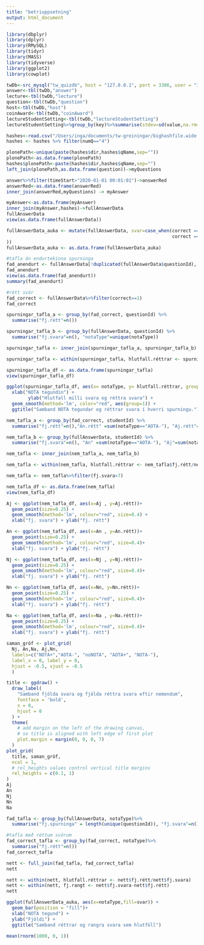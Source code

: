 ```yaml
---
title: "betriuppsetning"
output: html_document
---
```


```r
library(dbplyr)
library(dplyr)
library(RMySQL)
library(tidyr)
library(MASS)
library(tidyverse)
library(ggplot2)
library(cowplot)
```

```r
twDb<-src_mysql("tw_quizdb", host = "127.0.0.1", port = 3306, user = "iha6", password = "uOue2JeeVSMZE")
answer<-tbl(twDb,"answer")
lecture<-tbl(twDb,"lecture")
question<-tbl(twDb,"question")
host<-tbl(twDb,"host")
coinAward<-tbl(twDb,"coinAward")
lectureStudentSetting<-tbl(twDb,"lectureStudentSetting")
lectureStudentSetting%>%group_by(key)%>%summarise(stdev=sd(value,na.rm=T),stdevlog=sd(log2(value),na.rm=T))->stdevs

hashes<-read.csv("/Users/inga/documents/tw-greiningar/bighashfile.wide.txt",sep=" ",col.names = c("dir","qName","hash","hash2","hash3","numQ","notaType"),na.strings = ".")
hashes <- hashes %>% filter(numQ=="4")

plonePath<-unique(paste(hashes$dir,hashes$qName,sep=""))
plonePath<-as.data.frame(plonePath)
hashes$plonePath<-paste(hashes$dir,hashes$qName,sep="")
left_join(plonePath,as.data.frame(question))->myQuestions

answer%>%filter(timeStart>"2020-01-01 00:01:01")->answerRed
answerRed<-as.data.frame(answerRed)
inner_join(answerRed,myQuestions) -> myAnswer

myAnswer<-as.data.frame(myAnswer)
inner_join(myAnswer,hashes)->fullAnswerData
fullAnswerData
view(as.data.frame(fullAnswerData))
```

```r
fullAnswerData_auka <- mutate(fullAnswerData, svar=case_when(correct == 0 ~ "rangt",
                                                             correct == 1 ~ "rétt"
))
fullAnswerData_auka <- as.data.frame(fullAnswerData_auka)

```


```r
#tafla án endurtekinna spurninga
fad_anendurt <- fullAnswerData[!duplicated(fullAnswerData$questionId), ]
fad_anendurt
view(as.data.frame(fad_anendurt))
summary(fad_anendurt)
```

```r
#rétt svör
fad_correct <- fullAnswerData%>%filter(correct==1)
fad_correct
```
```r
spurningar_tafla_a <- group_by(fad_correct, questionId) %>%
  summarise("fj.rétt"=n())

spurningar_tafla_b <- group_by(fullAnswerData, questionId) %>%
  summarise("fj.svara"=n(), "notaType"=unique(notaType))

spurningar_tafla <- inner_join(spurningar_tafla_a, spurningar_tafla_b)

spurningar_tafla <- within(spurningar_tafla, hlutfall.réttrar <- spurningar_tafla$fj.rétt/spurningar_tafla$fj.svara)

spurningar_tafla_df <- as.data.frame(spurningar_tafla)
view(spurningar_tafla_df)
```

```r
ggplot(spurningar_tafla_df, aes(x= notaType, y= hlutfall.réttrar, group=notaType)) +   geom_boxplot() +
  xlab("NOTA tegundin") + 
        ylab("Hlutfall milli svara og réttra svara") +
  geom_smooth(method='lm', color="red", aes(group=1)) +
  ggtitle("Samband NOTA tegundar og réttrar svara í hverri spurningu.")
```

```r
nem_tafla_a <- group_by(fad_correct, studentId) %>%
  summarise("fj.rétt"=n(),"An.rétt" =sum(notaType=="AOTA-"), "Aj.rétt"=sum(notaType=="AOTA+"), "Nj.rétt"=sum(notaType=="NOTA+"), "Nn.rétt"=sum(notaType=="NOTA-"), "Na.rétt" =sum(notaType=="noNOTA"))

nem_tafla_b <- group_by(fullAnswerData, studentId) %>%
  summarise("fj.svara"=n(), "An" =sum(notaType=="AOTA-"), "Aj"=sum(notaType=="AOTA+"), "Nj"=sum(notaType=="NOTA+"), "Nn"=sum(notaType=="NOTA-"), "Na" =sum(notaType=="noNOTA"))

nem_tafla <- inner_join(nem_tafla_a, nem_tafla_b)

nem_tafla <- within(nem_tafla, hlutfall.réttrar <- nem_tafla$fj.rétt/nem_tafla$fj.svara)

nem_tafla <- nem_tafla%>%filter(fj.svara>7)

nem_tafla_df <- as.data.frame(nem_tafla)
view(nem_tafla_df)
```

```r
Aj <- ggplot(nem_tafla_df, aes(x=Aj , y=Aj.rétt))+
  geom_point(size=0.25) +
  geom_smooth(method='lm', colour="red", size=0.4) +
  xlab("fj. svara") + ylab("fj. rétt")

An <- ggplot(nem_tafla_df, aes(x=An , y=An.rétt))+
  geom_point(size=0.25) +
  geom_smooth(method='lm', colour="red", size=0.4)+
  xlab("fj. svara") + ylab("fj. rétt")

Nj <- ggplot(nem_tafla_df, aes(x=Nj , y=Nj.rétt))+
  geom_point(size=0.25) +
  geom_smooth(method='lm', colour="red", size=0.4)+
  xlab("fj. svara") + ylab("fj. rétt")

Nn <- ggplot(nem_tafla_df, aes(x=Nn, y=Nn.rétt))+
  geom_point(size=0.25) +
  geom_smooth(method='lm', colour="red", size=0.4)+
  xlab("fj. svara") + ylab("fj. rétt")

Na <- ggplot(nem_tafla_df, aes(x=Na , y=Na.rétt))+
  geom_point(size=0.25) +
  geom_smooth(method='lm', colour="red", size=0.4)+
  xlab("fj. svara") + ylab("fj. rétt")
```

```r
saman_gröf <- plot_grid(
  Nj, An,Na, Aj,Nn,
  labels=c("NOTA+","AOTA-", "noNOTA", "AOTA+", "NOTA-"),
  label_x = 0, label_y = 0,
  hjust = -0.5, vjust = -0.5
  )

title <- ggdraw() + 
  draw_label(
    "Samband fjölda svara og fjölda réttra svara eftir nemendum",
    fontface = 'bold',
    x = 0,
    hjust = 0
  ) +
  theme(
    # add margin on the left of the drawing canvas,
    # so title is aligned with left edge of first plot
    plot.margin = margin(0, 0, 0, 7)
  )
plot_grid(
  title, saman_gröf,
  ncol = 1,
  # rel_heights values control vertical title margins
  rel_heights = c(0.1, 1)
)
Aj
An
Nj
Nn
Na
```


```r
fad_tafla <- group_by(fullAnswerData, notaType)%>%
  summarise("fj.spurninga" = length(unique(questionId)), "fj.svara"=n())

#tafla með réttum svörum
fad_correct_tafla <- group_by(fad_correct, notaType)%>%
  summarise("fj.rétt"=n())
fad_correct_tafla

nett <- full_join(fad_tafla, fad_correct_tafla)
nett

nett <- within(nett, hlutfall.réttrar <- nett$fj.rétt/nett$fj.svara)
nett <- within(nett, fj.rangt <- nett$fj.svara-nett$fj.rétt)
nett
```

```r
ggplot(fullAnswerData_auka, aes(x=notaType,fill=svar)) +
  geom_bar(position = "fill")+
  xlab("NOTA tegund") +
  ylab("Fjöldi") +
  ggtitle("Samband réttrar og rangra svara sem hlutföll")  
```



```r
mean(rnorm(1000, 0, 1))
```

